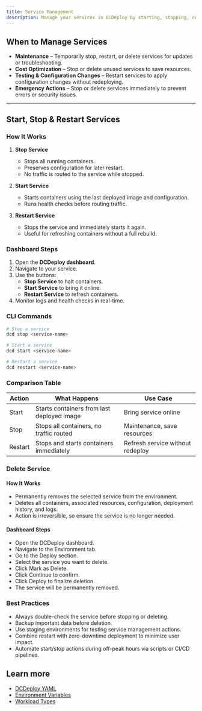```yaml
---
title: Service Management
description: Manage your services in DCDeploy by starting, stopping, restarting, or deleting them. This guide covers the full lifecycle of service management for maintenance, cost optimization, and operational control.
---
```


## When to Manage Services

- **Maintenance** – Temporarily stop, restart, or delete services for updates or troubleshooting.  
- **Cost Optimization** – Stop or delete unused services to save resources.  
- **Testing & Configuration Changes** – Restart services to apply configuration changes without redeploying.  
- **Emergency Actions** – Stop or delete services immediately to prevent errors or security issues.  

---

## Start, Stop & Restart Services

### How It Works

1. **Stop Service**  
   - Stops all running containers.  
   - Preserves configuration for later restart.  
   - No traffic is routed to the service while stopped.  

2. **Start Service**  
   - Starts containers using the last deployed image and configuration.  
   - Runs health checks before routing traffic.  

3. **Restart Service**  
   - Stops the service and immediately starts it again.  
   - Useful for refreshing containers without a full rebuild.  

### Dashboard Steps

1. Open the **DCDeploy dashboard**.  
2. Navigate to your service.  
3. Use the buttons:  
   - **Stop Service** to halt containers.  
   - **Start Service** to bring it online.  
   - **Restart Service** to refresh containers.  
4. Monitor logs and health checks in real-time.  

### CLI Commands

```bash
# Stop a service
dcd stop <service-name>

# Start a service
dcd start <service-name>

# Restart a service
dcd restart <service-name>
``` 

### Comparison Table 
| Action  | What Happens                               | Use Case                         |
| ------- | ------------------------------------------ | -------------------------------- |
| Start   | Starts containers from last deployed image | Bring service online             |
| Stop    | Stops all containers, no traffic routed    | Maintenance, save resources      |
| Restart | Stops and starts containers immediately    | Refresh service without redeploy |

### Delete Service
#### How It Works
- Permanently removes the selected service from the environment.
- Deletes all containers, associated resources, configuration, deployment history, and logs.
- Action is irreversible, so ensure the service is no longer needed.

#### Dashboard Steps
- Open the DCDeploy dashboard.
- Navigate to the Environment tab.
- Go to the Deploy section.
- Select the service you want to delete.
- Click Mark as Delete.
- Click Continue to confirm.
- Click Deploy to finalize deletion.
- The service will be permanently removed.

### Best Practices

- Always double-check the service before stopping or deleting.
- Backup important data before deletion.
- Use staging environments for testing service management actions.
- Combine restart with zero-downtime deployment to minimize user impact.
- Automate start/stop actions during off-peak hours via scripts or CI/CD pipelines.

## Learn more
- [DCDeploy YAML](./DCDeploy-yml)  
- [Environment Variables](./environment-variables)  
- [Workload Types](./workload-types) 